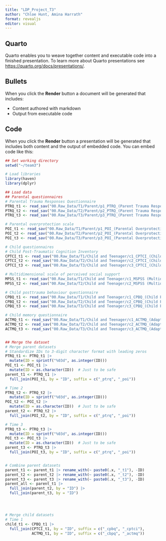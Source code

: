 ```yaml
---
title: "LDP_Project_T3"
author: "Chloe Hunt, Amina Harrath"
format: revealjs
editor: visual
---
```


## Quarto

Quarto enables you to weave together content and executable code into a finished presentation. To learn more about Quarto presentations see <https://quarto.org/docs/presentations/>.

## Bullets

When you click the **Render** button a document will be generated that includes:

-   Content authored with markdown
-   Output from executable code

## Code

When you click the **Render** button a presentation will be generated that includes both content and the output of embedded code. You can embed code like this:

```r
## Set working directory
setwd("~/team3")

# Load libraries
library(haven)
library(dplyr)

## Load data
## Parental questionnaires 
# Parental Trauma Responses Questionnaire 
PTRQ_t1 <- read_sav("00.Raw_Data/T1/Parent/p1_PTRQ_(Parent Trauma Response Questionnaire).sav")
PTRQ_t2 <- read_sav("00.Raw_Data/T2/Parent/p2_PTRQ_(Parent Trauma Response Questionnaire).sav")
PTRQ_t3 <- read_sav("00.Raw_Data/T3/Parent/p3_PTRQ_(Parent Trauma Response Questionnaire).sav")

# Parental overprotection scale
POI_t1 <- read_sav("00.Raw_Data/T1/Parent/p1_POI_(Parental Overprotection Scale.sav")
POI_t2 <- read_sav("00.Raw_Data/T2/Parent/p2_POI_(Parental Overprotection Scale).sav")
POI_t3 <- read_sav("00.Raw_Data/T3/Parent/p3_POI_(Parental Overprotection Scale).sav")

# Child questionnaires
# Child Post-Traumatic Cognition Inventory
CPTCI_t1 <- read_sav("00.Raw_Data/T1/Child and Teenager/c1_CPTCI_(Child Posttraumatic Cognitions Inventory).sav")
CPTCI_t2 <- read_sav("00.Raw_Data/T2/Child and Teenager/c2_CPTCI_(Child Postraumatic Cognitions Inventory).sav")
CPTCI_t3 <- read_sav("00.Raw_Data/T3/Child and Teenager/c3_CPTCI_(Child Posttraumatic Cognitions Inventory).sav")

# Multidimensional scale of perceived social support
MPSS_t1 <- read_sav("00.Raw_Data/T1/Child and Teenager/c1_MSPSS (Multidimensional Scale of Perceived Social Support).sav")
MPSS_t2 <- read_sav("00.Raw_Data/T2/Child and Teenager/c2_MSPSS (Multidimensional Scale of Perceived Social Support).sav")

# Child posttrauma behaviour questionnaire
CPBQ_t1 <- read_sav("00.Raw_Data/T1/Child and Teenager/c1_CPBQ_(Child Posttrauma Behaviours Questionnaire).sav")
CPBQ_t2 <- read_sav("00.Raw_Data/T2/Child and Teenager/c2_CPBQ_(Child Posttrauma Behaviours Questionnaire).sav")
CPBQ_t3 <- read_sav("00.Raw_Data/T3/Child and Teenager/c3_CPBQ_(Child Posttrauma Behaviours Questionnaire).sav")

# Child memory questionnaire
ACTMQ_t1 <- read_sav("00.Raw_Data/T1/Child and Teenager/c1_ACTMQ_(Adapted Child Trauma Memory Questionnaire).sav")
ACTMQ_t2 <- read_sav("00.Raw_Data/T2/Child and Teenager/c2_ACTMQ_(Adapted Child Trauma Memory Questionnaire).sav")
ACTMQ_t3 <- read_sav("00.Raw_Data/T3/Child and Teenager/c3_ACTMQ_(Adapted Child Trauma Memory Questionnaire).sav")


## Merge the dataset
# Merge parent datasets
# Standardize IDs to 3-digit character format with leading zeros
PTRQ_t1 <- PTRQ_t1 |>
  mutate(ID = sprintf("%03d", as.integer(ID)))
POI_t1 <- POI_t1 |>
  mutate(ID = as.character(ID))  # Just to be safe
parent_t1 <- PTRQ_t1 |>
  full_join(POI_t1, by = "ID", suffix = c("_ptrq", "_poi"))

# Time 2
PTRQ_t2 <- PTRQ_t2 |>
  mutate(ID = sprintf("%03d", as.integer(ID)))
POI_t2 <- POI_t2 |>
  mutate(ID = as.character(ID))  # Just to be safe
parent_t2 <- PTRQ_t2 |>
  full_join(POI_t2, by = "ID", suffix = c("_ptrq", "_poi"))

# Time 3
PTRQ_t3 <- PTRQ_t3 |>
  mutate(ID = sprintf("%03d", as.integer(ID)))
POI_t3 <- POI_t3 |>
  mutate(ID = as.character(ID))  # Just to be safe
parent_t3 <- PTRQ_t3 |>
  full_join(POI_t3, by = "ID", suffix = c("_ptrq", "_poi"))


# Combine parent datasets
parent_t1 <- parent_t1 |> rename_with(~ paste0(.x, "_t1"), -ID)
parent_t2 <- parent_t2 |> rename_with(~ paste0(.x, "_t2"), -ID)
parent_t3 <- parent_t3 |> rename_with(~ paste0(.x, "_t3"), -ID)
parent_all <- parent_t1 |>
  full_join(parent_t2, by = "ID") |>
  full_join(parent_t3, by = "ID")




# Merge child datasets
# Time 1
child_t1 <- CPBQ_t1 |>
  full_join(CPTCI_t1, by = "ID", suffix = c("_cpbq", "_cptci"),
            ACTMQ_t1, by = "ID", suffix = c("_cbpq", "_actmq"))





```
